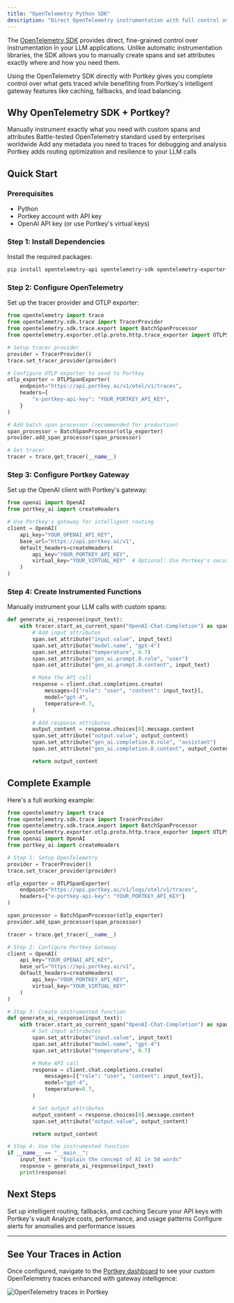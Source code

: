 ```yaml
---
title: "OpenTelemetry Python SDK"
description: "Direct OpenTelemetry instrumentation with full control over traces and intelligent gateway routing"
---
```


The [OpenTelemetry SDK](https://opentelemetry.io/docs/languages/python/) provides direct, fine-grained control over instrumentation in your LLM applications. Unlike automatic instrumentation libraries, the SDK allows you to manually create spans and set attributes exactly where and how you need them.

<Info>
Using the OpenTelemetry SDK directly with Portkey gives you complete control over what gets traced while benefiting from Portkey's intelligent gateway features like caching, fallbacks, and load balancing.
</Info>

## Why OpenTelemetry SDK + Portkey?

<CardGroup cols={2}>
<Card title="Full Control" icon="sliders">
Manually instrument exactly what you need with custom spans and attributes
</Card>
<Card title="Production Ready" icon="rocket">
Battle-tested OpenTelemetry standard used by enterprises worldwide
</Card>
<Card title="Custom Attributes" icon="tags">
Add any metadata you need to traces for debugging and analysis
</Card>
<Card title="Gateway Intelligence" icon="brain">
Portkey adds routing optimization and resilience to your LLM calls
</Card>
</CardGroup>

## Quick Start

### Prerequisites

- Python
- Portkey account with API key
- OpenAI API key (or use Portkey's virtual keys)

### Step 1: Install Dependencies

Install the required packages:

```bash
pip install opentelemetry-api opentelemetry-sdk opentelemetry-exporter-otlp-proto-http openai portkey-ai
```

### Step 2: Configure OpenTelemetry

Set up the tracer provider and OTLP exporter:

```python
from opentelemetry import trace
from opentelemetry.sdk.trace import TracerProvider
from opentelemetry.sdk.trace.export import BatchSpanProcessor
from opentelemetry.exporter.otlp.proto.http.trace_exporter import OTLPSpanExporter

# Setup tracer provider
provider = TracerProvider()
trace.set_tracer_provider(provider)

# Configure OTLP exporter to send to Portkey
otlp_exporter = OTLPSpanExporter(
    endpoint="https://api.portkey.ai/v1/otel/v1/traces",
    headers={
        "x-portkey-api-key": "YOUR_PORTKEY_API_KEY",
    }
)

# Add batch span processor (recommended for production)
span_processor = BatchSpanProcessor(otlp_exporter)
provider.add_span_processor(span_processor)

# Get tracer
tracer = trace.get_tracer(__name__)
```

### Step 3: Configure Portkey Gateway

Set up the OpenAI client with Portkey's gateway:

```python
from openai import OpenAI
from portkey_ai import createHeaders

# Use Portkey's gateway for intelligent routing
client = OpenAI(
    api_key="YOUR_OPENAI_API_KEY",
    base_url="https://api.portkey.ai/v1",
    default_headers=createHeaders(
        api_key="YOUR_PORTKEY_API_KEY",
        virtual_key="YOUR_VIRTUAL_KEY"  # Optional: Use Portkey's secure key management
    )
)
```

### Step 4: Create Instrumented Functions

Manually instrument your LLM calls with custom spans:

```python
def generate_ai_response(input_text):
    with tracer.start_as_current_span("OpenAI-Chat-Completion") as span:
        # Add input attributes
        span.set_attribute("input.value", input_text)
        span.set_attribute("model.name", "gpt-4")
        span.set_attribute("temperature", 0.7)
        span.set_attribute("gen_ai.prompt.0.role", "user")
        span.set_attribute("gen_ai.prompt.0.content", input_text)

        # Make the API call
        response = client.chat.completions.create(
            messages=[{"role": "user", "content": input_text}],
            model="gpt-4",
            temperature=0.7,
        )

        # Add response attributes
        output_content = response.choices[0].message.content
        span.set_attribute("output.value", output_content)
        span.set_attribute("gen_ai.completion.0.role", "assistant")
        span.set_attribute("gen_ai.completion.0.content", output_content)

        return output_content
```

## Complete Example

Here's a full working example:

```python
from opentelemetry import trace
from opentelemetry.sdk.trace import TracerProvider
from opentelemetry.sdk.trace.export import BatchSpanProcessor
from opentelemetry.exporter.otlp.proto.http.trace_exporter import OTLPSpanExporter
from openai import OpenAI
from portkey_ai import createHeaders

# Step 1: Setup OpenTelemetry
provider = TracerProvider()
trace.set_tracer_provider(provider)

otlp_exporter = OTLPSpanExporter(
    endpoint="https://api.portkey.ai/v1/logs/otel/v1/traces",
    headers={"x-portkey-api-key": "YOUR_PORTKEY_API_KEY"}
)

span_processor = BatchSpanProcessor(otlp_exporter)
provider.add_span_processor(span_processor)

tracer = trace.get_tracer(__name__)

# Step 2: Configure Portkey Gateway
client = OpenAI(
    api_key="YOUR_OPENAI_API_KEY",
    base_url="https://api.portkey.ai/v1",
    default_headers=createHeaders(
        api_key="YOUR_PORTKEY_API_KEY",
        virtual_key="YOUR_VIRTUAL_KEY"
    )
)

# Step 3: Create instrumented function
def generate_ai_response(input_text):
    with tracer.start_as_current_span("OpenAI-Chat-Completion") as span:
        # Set input attributes
        span.set_attribute("input.value", input_text)
        span.set_attribute("model.name", "gpt-4")
        span.set_attribute("temperature", 0.7)

        # Make API call
        response = client.chat.completions.create(
            messages=[{"role": "user", "content": input_text}],
            model="gpt-4",
            temperature=0.7,
        )

        # Set output attributes
        output_content = response.choices[0].message.content
        span.set_attribute("output.value", output_content)

        return output_content

# Step 4: Use the instrumented function
if __name__ == "__main__":
    input_text = "Explain the concept of AI in 50 words"
    response = generate_ai_response(input_text)
    print(response)
```

## Next Steps

<CardGroup cols={2}>
<Card title="Configure Gateway" icon="gear" href="/product/ai-gateway/configs">
Set up intelligent routing, fallbacks, and caching
</Card>
<Card title="Explore Virtual Keys" icon="key" href="/product/ai-gateway/virtual-keys">
Secure your API keys with Portkey's vault
</Card>
<Card title="View Analytics" icon="chart-line" href="/product/observability/analytics">
Analyze costs, performance, and usage patterns
</Card>
<Card title="Set Up Alerts" icon="bell" href="/product/observability/alerts">
Configure alerts for anomalies and performance issues
</Card>
</CardGroup>

---

## See Your Traces in Action

Once configured, navigate to the [Portkey dashboard](https://app.portkey.ai/logs) to see your custom OpenTelemetry traces enhanced with gateway intelligence:

<Frame>
  <img src="/images/product/opentelemetry.png" alt="OpenTelemetry traces in Portkey" />
</Frame>